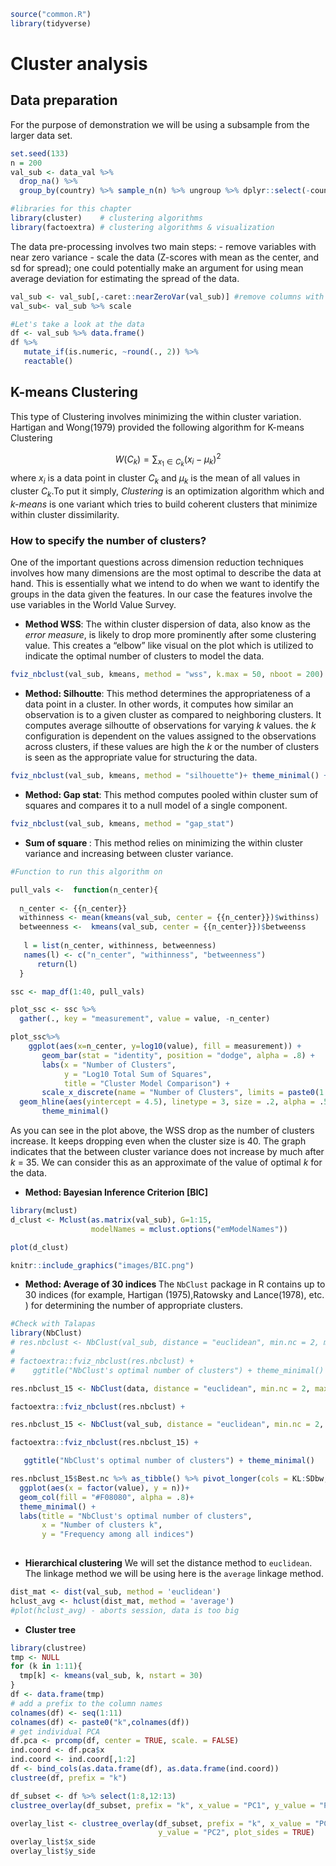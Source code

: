 
```r
source("common.R")
library(tidyverse)
```

# Cluster analysis {#cluster}

## Data preparation 

For the purpose of demonstration we will be using a subsample from the larger data set. 
```r
set.seed(133)
n = 200
val_sub <- data_val %>%
  drop_na() %>% 
  group_by(country) %>% sample_n(n) %>% ungroup %>% dplyr::select(-country)
```

```r
#libraries for this chapter
library(cluster)    # clustering algorithms
library(factoextra) # clustering algorithms & visualization
```
 
 The data pre-processing involves two main steps:
 - remove variables with near zero variance
 - scale the data (Z-scores with mean as the center, and sd for spread); one could potentially make an argument for using mean average deviation for estimating the spread of the data. 
 
```r
val_sub <- val_sub[,-caret::nearZeroVar(val_sub)] #remove columns with near zero variance - we have already removed the columns with near zero variance so we move to the next step. 
val_sub<- val_sub %>% scale
```

```r
#Let's take a look at the data 
df <- val_sub %>% data.frame() 
df %>% 
   mutate_if(is.numeric, ~round(., 2)) %>% 
   reactable()
```

## K-means Clustering 
This type of Clustering involves minimizing the within cluster variation. Hartigan and Wong(1979) provided the following algorithm for K-means Clustering 

$$W(C_k) =  \sum_{x_1 \in C_k}(x_i-μ_k)^2$$
where $x_i$ is a data point in cluster $C_k$ and $μ_k$ is the mean of all values in cluster $C_k$.To put it simply, _Clustering_ is an optimization algorithm which and _k-means_ is one variant which tries to build coherent clusters that minimize within cluster dissimilarity.  

### How to specify the number of clusters?
\n
One of the important questions across dimension reduction techniques involves how many dimensions are the most optimal to describe the data at hand. This is essentially what we intend to do when we want to identify the groups in the data given the features. In our case the features involve the use variables in the World Value Survey. 


- **Method WSS**: The within cluster dispersion of data, also know as the _error measure_, is likely to drop more prominently after some clustering value. This creates a "elbow" like visual on the plot which is utilized to indicate the optimal number of clusters to model the data. 

```r
fviz_nbclust(val_sub, kmeans, method = "wss", k.max = 50, nboot = 200) + theme_minimal() + ggtitle("Method: WSS [Elbow method] ")+ geom_vline(xintercept = 5, linetype = 2)

```

- **Method: Silhoutte**: This method determines the appropriateness of a data point in a cluster. In other words, it computes how similar an observation is to a given cluster as compared to neighboring clusters. 
It computes average silhoutte of observations for varying _k_ values. the _k_ configuration is dependent on the values assigned to the observations across clusters, if these values are high the _k_ or the number of clusters is seen as the appropriate value for structuring the data. 
```r
fviz_nbclust(val_sub, kmeans, method = "silhouette")+ theme_minimal() + ggtitle("Method: Silhouette")
```

- **Method: Gap stat**: This method computes pooled within cluster sum of squares and compares it to a null model of a single component. 
```r
fviz_nbclust(val_sub, kmeans, method = "gap_stat")
```


- **Sum of square **: This method relies on minimizing the within cluster variance and increasing between cluster variance. 

```r
#Function to run this algorithm on 

pull_vals <-  function(n_center){
  
  n_center <- {{n_center}}
  withinness <- mean(kmeans(val_sub, center = {{n_center}})$withinss)
  betweenness <-  kmeans(val_sub, center = {{n_center}})$betweenss
  
   l = list(n_center, withinness, betweenness) 
   names(l) <- c("n_center", "withinness", "betweenness")
      return(l)
  }

ssc <- map_df(1:40, pull_vals)

plot_ssc <- ssc %>%
  gather(., key = "measurement", value = value, -n_center) 
```

```r
plot_ssc%>% 
    ggplot(aes(x=n_center, y=log10(value), fill = measurement)) +
       geom_bar(stat = "identity", position = "dodge", alpha = .8) +     
       labs(x = "Number of Clusters", 
            y = "Log10 Total Sum of Squares", 
            title = "Cluster Model Comparison") +
       scale_x_discrete(name = "Number of Clusters", limits = paste0(1:40)) +
  geom_hline(aes(yintercept = 4.5), linetype = 3, size = .2, alpha = .5)+
       theme_minimal()
```

As you can see in the plot above, the WSS drop as the number of clusters increase. It keeps dropping even when the cluster size is 40. The graph indicates that the between cluster variance does not increase by much after _k_ = 35. We can consider this as an approximate of the value of optimal _k_ for the data. 

- **Method: Bayesian Inference Criterion [BIC]**
```r
library(mclust)
d_clust <- Mclust(as.matrix(val_sub), G=1:15, 
                  modelNames = mclust.options("emModelNames"))

plot(d_clust)
```

```r
knitr::include_graphics("images/BIC.png")
```

- **Method: Average of 30 indices **
The  `NbClust` package in R contains up to 30 indices (for example, Hartigan (1975),Ratowsky and Lance(1978), etc. ) for determining the number of appropriate clusters.
```r
#Check with Talapas 
library(NbClust)
# res.nbclust <- NbClust(val_sub, distance = "euclidean", min.nc = 2, max.nc = 9, method = "complete", index ="all")
# 
# factoextra::fviz_nbclust(res.nbclust) + 
#    ggtitle("NbClust's optimal number of clusters") + theme_minimal()

res.nbclust_15 <- NbClust(data, distance = "euclidean", min.nc = 2, max.nc = 15,method = "complete", index ="all")

factoextra::fviz_nbclust(res.nbclust) + 

res.nbclust_15 <- NbClust(val_sub, distance = "euclidean", min.nc = 2, max.nc = 15,method = "complete", index ="all")

factoextra::fviz_nbclust(res.nbclust_15) + 

   ggtitle("NbClust's optimal number of clusters") + theme_minimal()

res.nbclust_15$Best.nc %>% as_tibble() %>% pivot_longer(cols = KL:SDbw,  names_to = "index") %>% slice(1:26) %>% count(value) %>% 
  ggplot(aes(x = factor(value), y = n))+
  geom_col(fill = "#F08080", alpha = .8)+
  theme_minimal() +
  labs(title = "NbClust's optimal number of clusters", 
       x = "Number of clusters k",
       y = "Frequency among all indices")
  
```

- **Hierarchical clustering** 
We will set the distance method to `euclidean`. The linkage method we will be using here is the `average` linkage method. 
```r
dist_mat <- dist(val_sub, method = 'euclidean')
hclust_avg <- hclust(dist_mat, method = 'average')
#plot(hclust_avg) - aborts session, data is too big 
```

- **Cluster tree**
```r
library(clustree)
tmp <- NULL
for (k in 1:11){
  tmp[k] <- kmeans(val_sub, k, nstart = 30)
}
df <- data.frame(tmp)
# add a prefix to the column names
colnames(df) <- seq(1:11)
colnames(df) <- paste0("k",colnames(df))
# get individual PCA
df.pca <- prcomp(df, center = TRUE, scale. = FALSE)
ind.coord <- df.pca$x
ind.coord <- ind.coord[,1:2]
df <- bind_cols(as.data.frame(df), as.data.frame(ind.coord))
clustree(df, prefix = "k")

df_subset <- df %>% select(1:8,12:13)
clustree_overlay(df_subset, prefix = "k", x_value = "PC1", y_value = "PC2")

overlay_list <- clustree_overlay(df_subset, prefix = "k", x_value = "PC1",
                                 y_value = "PC2", plot_sides = TRUE)
overlay_list$x_side
overlay_list$y_side
```


